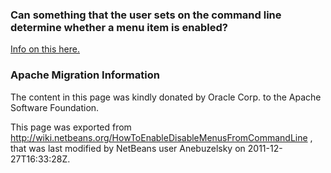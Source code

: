 <!--

    Licensed to the Apache Software Foundation (ASF) under one
    or more contributor license agreements.  See the NOTICE file
    distributed with this work for additional information
    regarding copyright ownership.  The ASF licenses this file
    to you under the Apache License, Version 2.0 (the
    "License"); you may not use this file except in compliance
    with the License.  You may obtain a copy of the License at

      http://www.apache.org/licenses/LICENSE-2.0

    Unless required by applicable law or agreed to in writing,
    software distributed under the License is distributed on an
    "AS IS" BASIS, WITHOUT WARRANTIES OR CONDITIONS OF ANY
    KIND, either express or implied.  See the License for the
    specific language governing permissions and limitations
    under the License.

-->
===Can something that the user sets on the command line determine whether a menu item is enabled?===

[http://blogs.oracle.com/geertjan/entry/parsing_the_command_line_to Info on this here.]

===Apache Migration Information===

The content in this page was kindly donated by Oracle Corp. to the
Apache Software Foundation.

This page was exported from http://wiki.netbeans.org/HowToEnableDisableMenusFromCommandLine , 
that was last modified by NetBeans user Anebuzelsky 
on 2011-12-27T16:33:28Z.

